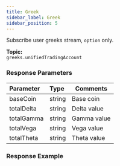 ```yaml
---
title: Greek
sidebar_label: Greek
sidebar_position: 5
---
```


Subscribe user greeks stream, `option` only.

**Topic:**<br/>
`greeks.unifiedTradingAccount`

### Response Parameters
| Parameter | Type | Comments|
|:----- |:-----|----- |
|baseCoin |string|Base coin |
|totalDelta |string|Delta value |
|totalGamma |string|Gamma value |
|totalVega |string|Vega value |
|totalTheta |string|Theta value |

### Response Example

<Tabs>
<TabItem value="option" label="option">

```json

```
</TabItem>
</Tabs>
